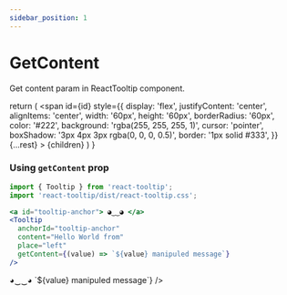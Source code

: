 ```yaml
---
sidebar_position: 1
---
```


# GetContent

Get content param in ReactTooltip component.


  return (
    <span
      id={id}
      style={{
        display: 'flex',
        justifyContent: 'center',
        alignItems: 'center',
        width: '60px',
        height: '60px',
        borderRadius: '60px',
        color: '#222',
        background: 'rgba(255, 255, 255, 1)',
        cursor: 'pointer',
        boxShadow: '3px 4px 3px rgba(0, 0, 0, 0.5)',
        border: '1px solid #333',
      }}
      {...rest}
    >
      {children}
    </span>
  )
}

### Using `getContent` prop

```jsx
import { Tooltip } from 'react-tooltip';
import 'react-tooltip/dist/react-tooltip.css';

<a id="tooltip-anchor"> ◕‿‿◕ </a>
<Tooltip
  anchorId="tooltip-anchor"
  content="Hello World from"
  place="left"
  getContent={(value) => `${value} manipuled message`}
/>
```

<div style={{ display: 'flex', columnGap: '16px', justifyContent: 'center', paddingTop: '36px' }}>
  <TooltipAnchor id="tooltip-anchor">◕‿‿◕</TooltipAnchor>
  <Tooltip
    anchorId="tooltip-anchor"
    content="Hello World from"
    getContent={(value) => `${value} manipuled message`}
  />
</div>
